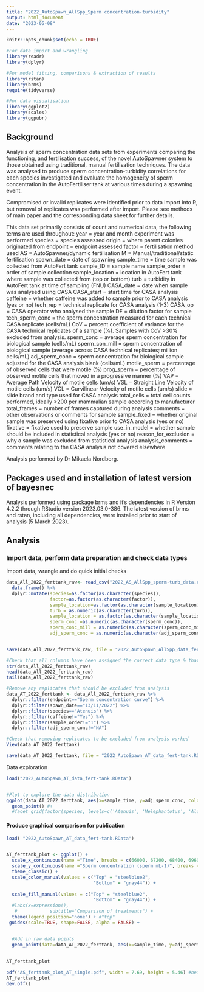 ---
title: "2022_AutoSpawn_AllSpp_Sperm concentration-turbidity"
output: html_document
date: "2023-05-08"
---

```{r setup, include=FALSE}
knitr::opts_chunk$set(echo = TRUE)

#For data import and wrangling
library(readr)
library(dplyr)

#For model fitting, comparisons & extraction of results
library(rstan)
library(brms) 
require(tidyverse)

#For data visualisation
library(ggplot2)
library(scales)
library(ggpubr)
```


## Background
Analysis of sperm concentration data sets from experiments comparing the functioning, and fertilisation success, of the novel AutoSpawner system to those obtained using traditional, manual fertilisation techniques. The data was analysed to produce sperm concentration-turbidity correlations for each species investigated and evaluate the homogeneity of sperm concentration in the AutoFertiliser tank at various times during a spawning event.

Compromised or invalid replicates were identified prior to data import into R, but removal of replicates was performed after import. Please see methods of main paper and the corresponding data sheet for further details. 

This data set primarily consists of count and numerical data, the following terms are used throughout:
    year = year and month experiment was performed
    species = species assessed
    origin = where parent colonies originated from
    endpoint = endpoint assessed
    factor = fertilisation method used
        AS = AutoSpawner/dynamic fertilisation
        M = Manual/traditional/static fertilisation
    spawn_date = date of spawning
    sample_time = time sample was collected from AutoFert tank
    sample_ID = sample name
    sample_order = order of sample collection
    sample_location = location in AutoFert tank where sample was collected from (top or bottom)
    turb = turbidity in AutoFert tank at time of sampling (FNU)
    CASA_date = date when sample was analysed using CASA
    CASA_start = start time for CASA analysis
    caffeine = whether caffeine was added to sample prior to CASA analysis (yes or no)
    tech_rep = technical replicate for CASA analysis (1-3)
    CASA_op = CASA operator who analysed the sample
    DF = dilution factor for sample
    tech_sperm_conc = the sperm concentration measured for each technical CASA replicate (cells/mL)
    CoV = percent coefficient of variance for the CASA technical replicates of a sample (%). Samples with CoV >30% excluded from analysis.
    sperm_conc = average sperm concentration for biological sample (cells/mL)
    sperm_con_mill = sperm concentration of biological sample (average across CASA technical replicates; million cells/mL)
    adj_sperm_conc = sperm concentration for biological sample adjusted for the CASA analysis blank (cells/mL)
    motile_sperm = percentage of observed cells that were motile (%)
    prog_sperm = percentage of observed motile cells that moved in a progressive manner (%)
    VAP = Average Path Velocity of motile cells (um/s)
    VSL = Straight Line Velocity of motile cells (um/s)
    VCL = Curvilinear Velocity of motile cells (um/s)
    slide = slide brand and type used for CASA analysis
    total_cells = total cell counts performed, ideally >200 per mammalian sample according to manufacturer
    total_frames = number of frames captured during analysis
    comments = other observations or comments for sample
    sample_fixed = whether original sample was preserved using fixative prior to CASA analysis (yes or no)
    fixative = fixative used to preserve sample
    use_in_model = whether sample should be included in statistical analysis (yes or no)
    reason_for_exclusion = why a sample was excluded from statistical analysis
    analysis_comments = comments relating to the CASA analysis not covered elsewhere


Analysis performed by Dr Mikaela Nordborg.


## Packages used and installation of latest version of bayesnec

Analysis performed using package brms and it's dependencies in R Version 4.2.2 through RStudio version 2023.03.0-386. The latest version of brms and rstan, including all dependencies, were installed prior to start of analysis (5 March 2023).


## Analysis

### Import data, perform data preparation and check data types

Import data, wrangle and do quick initial checks
```{r}
data_All_2022_ferttank_raw<- read_csv("2022_AS_AllSpp_sperm-turb_data.csv") %>% 
  data.frame() %>% 
  dplyr::mutate(species=as.factor(as.character(species)),
                factor=as.factor(as.character(factor)),
                sample_location=as.factor(as.character(sample_location)),
                turb = as.numeric(as.character(turb)),
                sample_location = as.factor(as.character(sample_location)),
                sperm_conc =as.numeric(as.character(sperm_conc)),
                sperm_conc_mill = as.numeric(as.character(sperm_conc_mill)),
                adj_sperm_conc = as.numeric(as.character(adj_sperm_conc)))


save(data_All_2022_ferttank_raw, file = "2022_AutoSpawn_AllSpp_data_fert-tank.RData")

#Check that all columns have been assigned the correct data type & that adding 0.1 to raw.x controls worked
str(data_All_2022_ferttank_raw)
head(data_All_2022_ferttank_raw)
tail(data_All_2022_ferttank_raw)

#Remove any replicates that should be excluded from analysis
data_AT_2022_ferttank <- data_All_2022_ferttank_raw %>% 
  dplyr::filter(endpoint=="Sperm concentration curve") %>% 
  dplyr::filter(spawn_date=="13/11/2022") %>% 
  dplyr::filter(species=="Atenuis") %>% 
  dplyr::filter(caffeine!="Yes") %>% 
  dplyr::filter(sample_order!="1") %>% 
  dplyr::filter(adj_sperm_conc!="NA")

#Check that removing replicates to be excluded from analysis worked
View(data_AT_2022_ferttank)

save(data_AT_2022_ferttank, file = "2022_AutoSpawn_AT_data_fert-tank.RData")
```



Data exploration
```{r}
load("2022_AutoSpawn_AT_data_fert-tank.RData")


#Plot to explore the data distribution
ggplot(data_AT_2022_ferttank, aes(x=sample_time, y=adj_sperm_conc, colour=sample_location, shape=sample_location)) +
  geom_point() #+
  #facet_grid(factor(species, levels=c('Atenuis', 'Melephantotus', 'Aloripes', 'Dfavus')) ~ ., scales = "free_y", space = "free_y")
```




#### Produce graphical comparison for publication

```{r}
load( "2022_AutoSpawn_AT_data_fert-tank.RData")


AT_ferttank_plot <- ggplot() + 
  scale_x_continuous(name ="Time", breaks = c(66000, 67200, 68400, 69600, 70800, 72000), labels = c('18:20', "18:40", '19:00', "19:20", '19:40', "20:00"), limits = c(65400, 72500)) + # scales::percent,  
  scale_y_continuous(name ="Sperm concentration (sperm mL-1)", breaks = c(0, 5000000, 10000000, 15000000), labels = c('0', '5000000', '10000000', '15000000')) + #limits = c(0, 145000)
  theme_classic() +
  scale_color_manual(values = c("Top" = "steelblue2",
                                "Bottom" = "gray44")) +
                                
  scale_fill_manual(values = c("Top" = "steelblue2",
                                "Bottom" = "gray44")) + 
  #labs(x=expression(), 
   #            subtitle="Comparison of treatments") +
  theme(legend.position="none") + #"top"
 guides(scale=TRUE, shape=FALSE, alpha = FALSE) +


  #Add in raw data points
  geom_point(data=data_AT_2022_ferttank, aes(x=sample_time, y=adj_sperm_conc, colour=factor(sample_location), shape=factor(sample_location), alpha=0.3))
  
  
AT_ferttank_plot
```


```{r}
pdf("AS_ferttank_plot_AT_single.pdf", width = 7.69, height = 5.46) #height and width in inches
AT_ferttank_plot
dev.off()
```